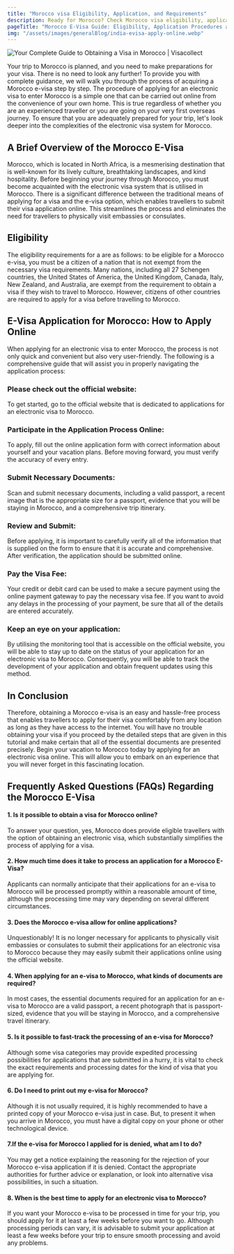 ```yaml
---
title: "Morocco visa Eligibility, Application, and Requirements"
description: Ready for Morocco? Check Morocco visa eligibility, application, and requirements & apply with confidence! Our guide simplifies the process..
pageTitle: "Morocco E-Visa Guide: Eligibility, Application Procedures and Requirements"
img: "/assets/images/generalBlog/india-evisa-apply-online.webp"
---
```


<BlogContentHero className="mt-0">
    <img
        src="/assets/images/generalBlog/india-evisa-apply-online.webp"
        alt="Your Complete Guide to Obtaining a Visa in Morocco | Visacollect"
    />
</BlogContentHero>

Your trip to Morocco is planned, and you need to make preparations for your visa. There is no need to look any further! To provide you with complete guidance, we will walk you through the process of acquiring a Morocco e-visa step by step. The procedure of applying for an electronic visa to enter Morocco is a simple one that can be carried out online from the convenience of your own home. This is true regardless of whether you are an experienced traveller or you are going on your very first overseas journey. To ensure that you are adequately prepared for your trip, let's look deeper into the complexities of the electronic visa system for Morocco.

## A Brief Overview of the Morocco E-Visa

Morocco, which is located in North Africa, is a mesmerising destination that is well-known for its lively culture, breathtaking landscapes, and kind hospitality. Before beginning your journey through Morocco, you must become acquainted with the electronic visa system that is utilised in Morocco. There is a significant difference between the traditional means of applying for a visa and the e-visa option, which enables travellers to submit their visa application online. This streamlines the process and eliminates the need for travellers to physically visit embassies or consulates.

## Eligibility

The eligibility requirements for a <LinkText text=" Morocco e-visa" href="/ma/"/> are as follows: to be eligible for a Morocco e-visa, you must be a citizen of a nation that is not exempt from the necessary visa requirements. Many nations, including all 27 Schengen countries, the United States of America, the United Kingdom, Canada, Italy, New Zealand, and Australia, are exempt from the requirement to obtain a visa if they wish to travel to Morocco. However, citizens of other countries are required to apply for a visa before travelling to Morocco.

## E-Visa Application for Morocco: How to Apply Online

When applying for an electronic visa to enter Morocco, the process is not only quick and convenient but also very user-friendly. The following is a comprehensive guide that will assist you in properly navigating the application process:

### Please check out the official website:

To get started, go to the official website that is dedicated to applications for an electronic visa to Morocco.

### Participate in the Application Process Online:

To apply, fill out the online application form with correct information about yourself and your vacation plans. Before moving forward, you must verify the accuracy of every entry.

### Submit Necessary Documents:

Scan and submit necessary documents, including a valid passport, a recent image that is the appropriate size for a passport, evidence that you will be staying in Morocco, and a comprehensive trip itinerary.

### Review and Submit:

Before applying, it is important to carefully verify all of the information that is supplied on the form to ensure that it is accurate and comprehensive. After verification, the application should be submitted online.

### Pay the Visa Fee:

Your credit or debit card can be used to make a secure payment using the online payment gateway to pay the necessary visa fee. If you want to avoid any delays in the processing of your payment, be sure that all of the details are entered accurately.

### Keep an eye on your application:

By utilising the monitoring tool that is accessible on the official website, you will be able to stay up to date on the status of your application for an electronic visa to Morocco. Consequently, you will be able to track the development of your application and obtain frequent updates using this method.

## In Conclusion

Therefore, obtaining a Morocco e-visa is an easy and hassle-free process that enables travellers to apply for their visa comfortably from any location as long as they have access to the internet. You will have no trouble obtaining your visa if you proceed by the detailed steps that are given in this tutorial and make certain that all of the essential documents are presented precisely. Begin your vacation to Morocco today by applying for an electronic visa online. This will allow you to embark on an experience that you will never forget in this fascinating location.

## Frequently Asked Questions (FAQs) Regarding the Morocco E-Visa

#### 1. Is it possible to obtain a visa for Morocco online?

To answer your question, yes, Morocco does provide eligible travellers with the option of obtaining an electronic visa, which substantially simplifies the process of applying for a visa.

#### 2. How much time does it take to process an application for a Morocco E-Visa?

Applicants can normally anticipate that their applications for an e-visa to Morocco will be processed promptly within a reasonable amount of time, although the processing time may vary depending on several different circumstances.

#### 3. Does the Morocco e-visa allow for online applications?

Unquestionably! It is no longer necessary for applicants to physically visit embassies or consulates to submit their applications for an electronic visa to Morocco because they may easily submit their applications online using the official website.

#### 4. When applying for an e-visa to Morocco, what kinds of documents are required?

In most cases, the essential documents required for an application for an e-visa to Morocco are a valid passport, a recent photograph that is passport-sized, evidence that you will be staying in Morocco, and a comprehensive travel itinerary.

#### 5. Is it possible to fast-track the processing of an e-visa for Morocco?

Although some visa categories may provide expedited processing possibilities for applications that are submitted in a hurry, it is vital to check the exact requirements and processing dates for the kind of visa that you are applying for.

#### 6. Do I need to print out my e-visa for Morocco?

Although it is not usually required, it is highly recommended to have a printed copy of your Morocco e-visa just in case. But, to present it when you arrive in Morocco, you must have a digital copy on your phone or other technological device.

#### 7.If the e-visa for Morocco I applied for is denied, what am I to do?

You may get a notice explaining the reasoning for the rejection of your Morocco e-visa application if it is denied. Contact the appropriate authorities for further advice or explanation, or look into alternative visa possibilities, in such a situation.

#### 8. When is the best time to apply for an electronic visa to Morocco?

If you want your Morocco e-visa to be processed in time for your trip, you should apply for it at least a few weeks before you want to go. Although processing periods can vary, it is advisable to submit your application at least a few weeks before your trip to ensure smooth processing and avoid any problems.
